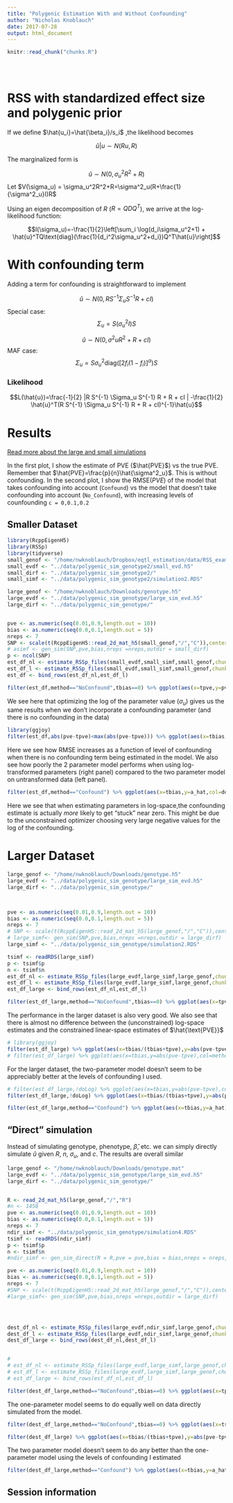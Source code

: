 ```yaml
---
title: "Polygenic Estimation With and Without Confounding"
author: "Nicholas Knoblauch"
date: 2017-07-28
output: html_document
---
```


<!-- The file analysis/chunks.R contains chunks that define default settings
shared across the workflowr files. -->
```r
knitr::read_chunk("chunks.R")
```

<!-- Update knitr chunk options -->
```r
```

<!-- Insert the date the file was last updated -->
```r
```

<!-- Insert the code version (Git commit SHA1) if Git repository exists and R
 package git2r is installed -->
```r
```

<!-- Add your analysis here -->


<!-- # Background -->

<!-- ##General properties of compound normal -->

<!-- If $$x|\mu \sim N(A\mu,\Sigma)$$ and $$\mu \sim N(\rho,\Lambda)$$ then the marginalized form of $x$ is $$x \sim N(A\rho,A \Lambda A^{T} + \Sigma)$$ -->

<!-- ## RSS polygenic prior on $\beta$ -->

<!-- According to the RSS likelihood: -->

<!-- $$\hat{\beta}|\beta \sim N(SRS^{-1}\beta,SRS)$$ Where $R$ is the population LD matrix, and $S$ is a diagonal matrix with entires $S_{jj}=\frac{1}{\text{se}(\hat{\beta}_j)}$  This means that if $\beta \sim N(0,I\sigma_{\beta}^2)$ , then we can obtain the the marginalized form of $\hat{\beta}$ by substituting $$A=SRS^{-1}$$ $$\rho=0$$ $$\Lambda=I\sigma_{\beta}^2$$  and $$\Sigma=SRS$$ -->


<!-- $$\hat{\beta} \sim N(0,(SRS^{-1})I\sigma_{\beta}^2(SRS^{-1})^{T}+SRS)=N(0,\sigma_{\beta}^2 SRS^{-2}RS+SRS)$$ -->

# RSS with standardized effect size and polygenic prior

If we define $\hat{u_i}=\hat{\beta_i}/s_i$ ,the likelihood becomes

$$\hat{u}|u \sim N(Ru,R)$$

The marginalized form is 

$$\hat{u} \sim N(0,\sigma^2_uR^2+R)$$
Let $V(\sigma_u) = \sigma_u^2R^2+R=\sigma^2_u(R+\frac{1}{\sigma^2_u}I)R$

Using an eigen decomposition of $R$ ($R=QDQ^T$), we arrive at the log-likelihood function:

$$l(\sigma_u)=-\frac{1}{2}\left[\sum_i \log(d_i\sigma_u^2+1) + \hat{u}^TQ\text{diag}(\frac{1}{d_i^2\sigma_u^2+d_i})Q^T\hat{u}\right]$$



# With confounding term

Adding a term for confounding is straightforward to implement

$$\hat{u} \sim N(0,R S^{-1} \Sigma_u S^{-1} R+ cI)$$
Special case:
$$ \Sigma_u= S(\sigma^2_uI)S$$

$$\hat{u} \sim N(0,\sigma^2u R^2+R+cI) $$
MAF case: 
$$\Sigma_u = S \sigma^2_u \text{diag}([2f_i(1-f_i)]^\alpha)S$$

### Likelihood

$$L(\hat{u})=\frac{-1}{2} |R S^{-1} \Sigma_u S^{-1} R + R + cI | -\frac{1}{2} \hat{u}^T(R S^{-1} \Sigma_u S^{-1} R + R + cI)^{-1}\hat{u}$$


# Results

[Read more about the large and small simulations](simulation.html)

In the first plot, I show the estimate of PVE ($\hat{PVE}$) vs the true PVE. Remember that $\hat{PVE}=\frac{p}{n}\hat{\sigma^2_u}$.  This is without confounding.  In the second plot, I show the $\text{RMSE}(PVE)$ of the model that takes confounding into account (`Confound`) vs the model that doesn't take confounding into account (`No_Confound`), with increasing levels of counfounding `c = 0,0.1,0.2`


## Smaller Dataset


```r
library(RcppEigenH5)
library(RSSp)
library(tidyverse)
small_genof <- "/home/nwknoblauch/Dropbox/eqtl_estimation/data/RSS_examples/genotype2.mat"
small_evdf <- "../data/polygenic_sim_genotype2/small_evd.h5"
small_dirf <- "../data/polygenic_sim_genotype2/"
small_simf <- "../data/polygenic_sim_genotype2/simulation2.RDS"

large_genof <- "/home/nwknoblauch/Downloads/genotype.h5"
large_evdf <- "../data/polygenic_sim_genotype/large_sim_evd.h5"
large_dirf <- "../data/polygenic_sim_genotype/"


pve <- as.numeric(seq(0.01,0.9,length.out = 10))
bias <- as.numeric(seq(0.0,0.1,length.out = 5))
nreps <- 7
SNP <- scale(t(RcppEigenH5::read_2d_mat_h5(small_genof,"/","C")),center=T,scale=F)
# asimf <- gen_sim(SNP,pve,bias,nreps =nreps,outdir = small_dirf)
p <- ncol(SNP)
est_df_nl <- estimate_RSSp_files(small_evdf,small_simf,small_genof,chunksize = p,R_dataname = "shrink_R",doNoConfound = T,doLog=F) %>% mutate(doLog=F)
est_df_l <- estimate_RSSp_files(small_evdf,small_simf,small_genof,chunksize = p,R_dataname = "shrink_R",doNoConfound = T,doLog=T) %>% mutate(doLog=T)
est_df <- bind_rows(est_df_nl,est_df_l)
```




```r
filter(est_df,method=="NoConfound",tbias==0) %>% ggplot(aes(x=tpve,y=pve,col=doLog))+geom_point()+geom_smooth(method="lm")+xlab(expression(paste("PVE")))+ylab(expression(hat("PVE")))+ggtitle("Estimate of PVE vs True PVE","No confounding")+geom_abline(intercept=0,slope=1)
```
We see here that optimizing the log of the parameter value ($\sigma_u$) gives us the same results when we don't incorporate a confounding parameter (and there is no confounding in the data)


```r
library(ggjoy)
filter(est_df,abs(pve-tpve)<max(abs(pve-tpve))) %>% ggplot(aes(x=tbias,y=abs(pve-tpve),col=method))+geom_point()+geom_smooth()+ggtitle("RMSE(PVE) with increasing Levels of confounding","Linear space vs Log space")+xlab("Confounding")+ylab("RMSE(PVE)")+facet_wrap(~doLog,labeller=label_both) 
```

Here we see how RMSE increases as a function of level of confounding when there is no confounding term being estimated in the model.  We also see how poorly the 2 parameter model performs when using log-transformed parameters (right panel) compared to the two parameter model on untransformed data (left panel).


```r
filter(est_df,method=="Confound") %>% ggplot(aes(x=tbias,y=a_hat,col=doLog))+geom_point()+geom_abline(intercept=0,slope=1)+geom_smooth(method="lm")+ggtitle("Estimate of Counfounding vs Confounding")+xlab("True Confounding")+ylab("Estimate of Confounding")+facet_wrap(~doLog,labeller=label_both)
```
Here we see that when estimating parameters in log-space,the confounding estimate is actually *more* likely to get "stuck" near zero. This might be due to the unconstrained optimizer choosing very large negative values for the log of the confounding.

# Larger Dataset


```r
large_genof <- "/home/nwknoblauch/Downloads/genotype.h5"
large_evdf <- "../data/polygenic_sim_genotype/large_sim_evd.h5"
large_dirf <- "../data/polygenic_sim_genotype/"



pve <- as.numeric(seq(0.01,0.9,length.out = 10))
bias <- as.numeric(seq(0.0,0.1,length.out = 5))
nreps <- 7
# SNP <- scale(t(RcppEigenH5::read_2d_mat_h5(large_genof,"/","C")),center=T,scale=F)
# large_simf<- gen_sim(SNP,pve,bias,nreps =nreps,outdir = large_dirf)
large_simf <- "../data/polygenic_sim_genotype/simulation2.RDS"

tsimf <- readRDS(large_simf)
p <- tsimf$p
n <- tsimf$n
est_df_nl <- estimate_RSSp_files(large_evdf,large_simf,large_genof,chunksize = p,R_dataname = "R",doNoConfound = T,doLog=F) %>% mutate(doLog=F)
est_df_l <- estimate_RSSp_files(large_evdf,large_simf,large_genof,chunksize = p,R_dataname = "R",doNoConfound = T,doLog=T) %>% mutate(doLog=T)
est_df_large <- bind_rows(est_df_nl,est_df_l)


```

```r
filter(est_df_large,method=="NoConfound",tbias==0) %>% ggplot(aes(x=tpve,y=pve,col=doLog))+geom_point()+geom_smooth(method="lm")+xlab(expression(paste("PVE")))+ylab(expression(hat("PVE")))+ggtitle("Estimate of PVE vs True PVE","No confounding")+geom_abline(intercept=0,slope=1)
```

The performance in the larger dataset is also very good.  We also see that there is almost no difference between the (unconstrained) log-space estimates and the constrained linear-space estimates of $\hat{\text{PVE}}$

```r
# library(ggjoy)
filter(est_df_large) %>% ggplot(aes(x=tbias/(tbias+tpve),y=abs(pve-tpve),col=method))+geom_point()+geom_smooth()+ggtitle("RMSE(PVE) with increasing Levels of confounding")+xlab("Confounding (as a proportion of PVE)")+ylab("RMSE(PVE)")+facet_wrap(~doLog,labeller=label_both)+scale_x_log10()
# filter(est_df_large) %>% ggplot(aes(x=tbias,y=abs(pve-tpve),col=method))+geom_point()+geom_smooth()+ggtitle("RMSE(PVE) with increasing Levels of confounding","Linear space vs Log space")+xlab("Confounding")+ylab("RMSE(PVE)")+facet_wrap(~doLog,labeller=label_both)
```

For the larger dataset, the two-parameter model doesn't seem to be appreciably better at the levels of confounding I used.
```r
# filter(est_df_large,!doLog) %>% ggplot(aes(x=tbias,y=abs(pve-tpve),col=method))+geom_point()+geom_smooth()+ggtitle("RMSE(PVE) with increasing Levels of confounding","Not Log Transformed")+xlab("Confounding")+ylab("RMSE(PVE)")
filter(est_df_large,!doLog) %>% ggplot(aes(x=tbias/(tbias+tpve),y=abs(pve-tpve),col=method))+geom_point()+geom_smooth()+ggtitle("RMSE(PVE) with increasing Levels of confounding")+xlab("Confounding (as a proportion of PVE)")+ylab("RMSE(PVE)")+facet_wrap(~doLog,labeller=label_both)+scale_x_log10()
```




```r
filter(est_df_large,method=="Confound") %>% ggplot(aes(x=tbias,y=a_hat))+geom_point()+geom_abline(intercept=0,slope=1)+geom_smooth(method="lm")+ggtitle("Estimate of Counfounding vs Confounding")+xlab("True Confounding")+ylab("Estimate of Confounding")+facet_wrap(~doLog,labeller=label_both)

```



<!-- ## A closer look at some of the worst estimates -->
<!-- ```{r} -->

<!-- ncdf <- filter(est_df_large,convergence!=0) -->
<!-- table(est_df_large$convergence) -->
<!-- bad_simf <- filter(est_df_large,method=="Confound") %>% select(-chunksize,-replicate,-lnZ) %>% mutate(rmse=abs(pve-tpve),rel_rmse=abs(pve-tpve)/tpve) %>% arrange(desc(rel_rmse)) %>% slice(1:10) -->
<!-- ``` -->





## "Direct" simulation


Instead of simulating genotype, phenotype, $\hat{\beta}$, etc. we can simply directly simulate $\hat{u}$ given $R$, $n$, $\sigma_u$, and $c$. The results are
overall similar

```r
large_genof <- "/home/nwknoblauch/Downloads/genotype.mat"
large_evdf <- "../data/polygenic_sim_genotype/large_sim_evd.h5"
large_dirf <- "../data/polygenic_sim_genotype/"


R <- read_2d_mat_h5(large_genof,"/","R")
#n <- 1458
pve <- as.numeric(seq(0.01,0.9,length.out = 10))
bias <- as.numeric(seq(0.0,0.1,length.out = 5))
nreps <- 7
ndir_simf <- "../data/polygenic_sim_genotype/simulation4.RDS"
tsimf <- readRDS(ndir_simf)
p <- tsimf$p
n <- tsimf$n
#ndir_simf <- gen_sim_direct(R = R,pve = pve,bias = bias,nreps = nreps,outdir = large_dirf,n = n)

pve <- as.numeric(seq(0.01,0.9,length.out = 10))
bias <- as.numeric(seq(0.0,0.1,length.out = 5))
nreps <- 7
#SNP <- scale(t(RcppEigenH5::read_2d_mat_h5(large_genof,"/","C")),center=T,scale=F)
#large_simf<- gen_sim(SNP,pve,bias,nreps =nreps,outdir = large_dirf)




dest_df_nl <- estimate_RSSp_files(large_evdf,ndir_simf,large_genof,chunksize = p,R_dataname = "R",doNoConfound = T,doLog=F) %>% mutate(doLog=F)
dest_df_l <- estimate_RSSp_files(large_evdf,ndir_simf,large_genof,chunksize = p,R_dataname = "R",doNoConfound = T,doLog=T) %>% mutate(doLog=T)
dest_df_large <- bind_rows(dest_df_nl,dest_df_l)


# 
# est_df_nl <- estimate_RSSp_files(large_evdf,large_simf,large_genof,chunksize = p,R_dataname = "R",doNoConfound = T,doLog=F) %>% mutate(doLog=F)
# est_df_l <- estimate_RSSp_files(large_evdf,large_simf,large_genof,chunksize = p,R_dataname = "R",doNoConfound = T,doLog=T) %>% mutate(doLog=T)
# est_df_large <- bind_rows(est_df_nl,est_df_l)

```




```r
filter(dest_df_large,method=="NoConfound",tbias==0) %>% ggplot(aes(x=tpve,y=pve,col=doLog))+geom_point()+geom_smooth(method="lm")+xlab(expression(paste("PVE")))+ylab(expression(hat("PVE")))+ggtitle("Estimate of PVE vs True PVE","No confounding")+geom_abline(intercept=0,slope=1)
```
The one-parameter model seems to do equally well on data directly simulated from the model.



```r
filter(dest_df_large,method=="NoConfound",tbias==0) %>% ggplot(aes(x=tsigu,y=sigu))+geom_point()+geom_smooth(method="lm")+xlab(expression(sigma))+ylab(expression(hat(sigma)))+ggtitle("Estimate of sigma_u vs sigma_u","No confounding")+geom_abline(intercept=0,slope=1)
```


```r
filter(dest_df_large) %>% ggplot(aes(x=tbias/(tbias+tpve),y=abs(pve-tpve),col=method))+geom_point()+geom_smooth()+ggtitle("RMSE(PVE) with increasing Levels of confounding")+xlab("Confounding (as a proportion of PVE)")+ylab("RMSE(PVE)")+facet_wrap(~doLog,labeller=label_both)+scale_x_log10()
```
The two parameter model doesn't seem to do any better than the one-parameter model using the levels of confounding I estimated

```r
filter(dest_df_large,method=="Confound") %>% ggplot(aes(x=tbias,y=a_hat))+geom_point()+geom_abline(intercept=0,slope=1)+geom_smooth(method="lm")+ggtitle("Estimate of Counfounding vs Confounding")+xlab("True Confounding")+ylab("Estimate of Confounding")+facet_wrap(~doLog,labeller=label_both)
```


## Session information

<!-- Insert the session information into the document -->
```r
```



